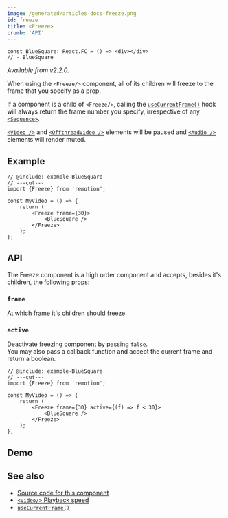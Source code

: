 ```yaml
---
image: /generated/articles-docs-freeze.png
id: freeze
title: <Freeze>
crumb: 'API'
---
```



```twoslash include example
const BlueSquare: React.FC = () => <div></div>
// - BlueSquare
```

_Available from v2.2.0._

When using the `<Freeze/>` component, all of its children will freeze to the frame that you specify as a prop.

If a component is a child of `<Freeze/>`, calling the [`useCurrentFrame()`](/docs/use-current-frame) hook will always return the frame number you specify, irrespective of any [`<Sequence>`](/docs/sequence).

[`<Video />`](/docs/video) and [`<OffthreadVideo />`](/docs/video) elements will be paused and [`<Audio />`](/docs/audio) elements will render muted.

## Example

```tsx twoslash title="MyComp.tsx"
// @include: example-BlueSquare
// ---cut---
import {Freeze} from 'remotion';

const MyVideo = () => {
	return (
		<Freeze frame={30}>
			<BlueSquare />
		</Freeze>
	);
};
```

## API

The Freeze component is a high order component and accepts, besides it's children, the following props:

### `frame`

At which frame it's children should freeze.

### `active`<AvailableFrom v="4.0.127"/>

Deactivate freezing component by passing `false`.  
You may also pass a callback function and accept the current frame and return a boolean.

```tsx twoslash title="From frame 30 on"
// @include: example-BlueSquare
// ---cut---
import {Freeze} from 'remotion';

const MyVideo = () => {
	return (
		<Freeze frame={30} active={(f) => f < 30}>
			<BlueSquare />
		</Freeze>
	);
};
```

## Demo

<FreezeExample />

## See also

- [Source code for this component](https://github.com/remotion-dev/remotion/blob/main/packages/core/src/freeze.tsx)
- [`<Video/>` Playback speed](/docs/video#playbackrate)
- [`useCurrentFrame()`](/docs/use-current-frame)
